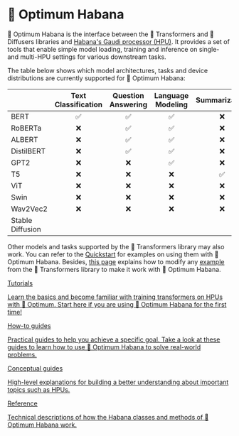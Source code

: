 <!---
Copyright 2022 The HuggingFace Team. All rights reserved.

Licensed under the Apache License, Version 2.0 (the "License");
you may not use this file except in compliance with the License.
You may obtain a copy of the License at

    http://www.apache.org/licenses/LICENSE-2.0

Unless required by applicable law or agreed to in writing, software
distributed under the License is distributed on an "AS IS" BASIS,
WITHOUT WARRANTIES OR CONDITIONS OF ANY KIND, either express or implied.
See the License for the specific language governing permissions and
limitations under the License.
-->


# 🤗 Optimum Habana

🤗 Optimum Habana is the interface between the 🤗 Transformers and 🤗 Diffusers libraries and [Habana's Gaudi processor (HPU)](https://docs.habana.ai/en/latest/index.html). It provides a set of tools that enable simple model loading, training and inference on single- and multi-HPU settings for various downstream tasks.


The table below shows which model architectures, tasks and device distributions are currently supported for 🤗 Optimum Habana:

|                    | Text Classification | Question Answering | Language Modeling  | Summarization | Translation | Image Classification | Audio Classification | Speech Recognition | Single Card | Multi Card | DeepSpeed |
|--------------------|:-------------------:|:------------------:|:------------------:|:-------------:|:-----------:|:--------------------:|:--------------------:|:------------------:|:-----------:|:----------:|:---------:|
| BERT               | ✅                  | ✅                 | ✅                 | ❌            | ❌          | ❌                   | ❌                   | ❌                 | ✅          | ✅         | ✅        |
| RoBERTa            | ❌                  | ✅                 | ✅                 | ❌            | ❌          | ❌                   | ❌                   | ❌                 | ✅          | ✅         | ✅        |
| ALBERT             | ❌                  | ✅                 | ✅                 | ❌            | ❌          | ❌                   | ❌                   | ❌                 | ✅          | ✅         | ✅        |
| DistilBERT         | ❌                  | ✅                 | ✅                 | ❌            | ❌          | ❌                   | ❌                   | ❌                 | ✅          | ✅         | ✅        |
| GPT2               | ❌                  | ❌                 | ✅                 | ❌            | ❌          | ❌                   | ❌                   | ❌                 | ✅          | ✅         | ✅        |
| T5                 | ❌                  | ❌                 | ❌                 | ✅            | ✅          | ❌                   | ❌                   | ❌                 | ✅          | ✅         | ✅        |
| ViT                | ❌                  | ❌                 | ❌                 | ❌            | ❌          | ✅                   | ❌                   | ❌                 | ✅          | ✅         | ✅        |
| Swin               | ❌                  | ❌                 | ❌                 | ❌            | ❌          | ✅                   | ❌                   | ❌                 | ✅          | ✅         | ✅        |
| Wav2Vec2           | ❌                  | ❌                 | ❌                 | ❌            | ❌          | ❌                   | ✅                   | ✅                 | ✅          | ✅         | ✅        |
| Stable Diffusion   |                     |                    |                    |               |             |                      |                      |                    | ✅          | ❌         | ❌        |

Other models and tasks supported by the 🤗 Transformers library may also work. You can refer to the [Quickstart](./quickstart) for examples on using them with 🤗 Optimum Habana. Besides, [this page](https://github.com/huggingface/optimum-habana/tree/main/examples) explains how to modify any [example](https://github.com/huggingface/transformers/tree/main/examples/pytorch) from the 🤗 Transformers library to make it work with 🤗 Optimum Habana.


<div class="mt-10">
  <div class="w-full flex flex-col space-y-4 md:space-y-0 md:grid md:grid-cols-2 md:gap-y-4 md:gap-x-5">
    <a class="!no-underline border dark:border-gray-700 p-5 rounded-lg shadow hover:shadow-lg" href="./tutorials/accelerate_training"
      ><div class="w-full text-center bg-gradient-to-br from-blue-400 to-blue-500 rounded-lg py-1.5 font-semibold mb-5 text-white text-lg leading-relaxed">Tutorials</div>
      <p class="text-gray-700">Learn the basics and become familiar with training transformers on HPUs with 🤗 Optimum. Start here if you are using 🤗 Optimum Habana for the first time!</p>
    </a>
    <a class="!no-underline border dark:border-gray-700 p-5 rounded-lg shadow hover:shadow-lg" href="./usage_guides/single_hpu"
      ><div class="w-full text-center bg-gradient-to-br from-indigo-400 to-indigo-500 rounded-lg py-1.5 font-semibold mb-5 text-white text-lg leading-relaxed">How-to guides</div>
      <p class="text-gray-700">Practical guides to help you achieve a specific goal. Take a look at these guides to learn how to use 🤗 Optimum Habana to solve real-world problems.</p>
    </a>
    <a class="!no-underline border dark:border-gray-700 p-5 rounded-lg shadow hover:shadow-lg" href="./concept_guides/hpu"
      ><div class="w-full text-center bg-gradient-to-br from-pink-400 to-pink-500 rounded-lg py-1.5 font-semibold mb-5 text-white text-lg leading-relaxed">Conceptual guides</div>
      <p class="text-gray-700">High-level explanations for building a better understanding about important topics such as HPUs.</p>
   </a>
    <a class="!no-underline border dark:border-gray-700 p-5 rounded-lg shadow hover:shadow-lg" href="./package_reference/trainer"
      ><div class="w-full text-center bg-gradient-to-br from-purple-400 to-purple-500 rounded-lg py-1.5 font-semibold mb-5 text-white text-lg leading-relaxed">Reference</div>
      <p class="text-gray-700">Technical descriptions of how the Habana classes and methods of 🤗 Optimum Habana work.</p>
    </a>
  </div>
</div>
